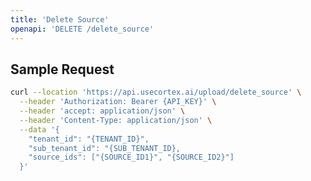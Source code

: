 ```yaml
---
title: 'Delete Source'
openapi: 'DELETE /delete_source'
---
```



## Sample Request

```bash
curl --location 'https://api.usecortex.ai/upload/delete_source' \
  --header 'Authorization: Bearer {API_KEY}' \
  --header 'accept: application/json' \
  --header 'Content-Type: application/json' \
  --data '{
    "tenant_id": "{TENANT_ID}",
    "sub_tenant_id": "{SUB_TENANT_ID},
    "source_ids": ["{SOURCE_ID1}", "{SOURCE_ID2}"]
  }'
```

